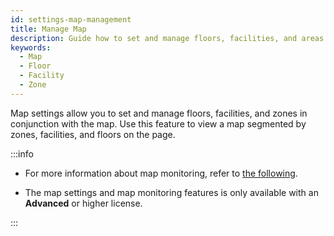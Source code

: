 ```yaml
---
id: settings-map-management
title: Manage Map
description: Guide how to set and manage floors, facilities, and areas.
keywords:
  - Map
  - Floor
  - Facility
  - Zone
---
```


Map settings allow you to set and manage floors, facilities, and zones in conjunction with the map. Use this feature to view a map segmented by zones, facilities, and floors on the <Cmd sid='shell.header.arena' /> page.

<DocCardList />

:::info

* For more information about map monitoring, refer to [the following](monitoring-map).

* The map settings and map monitoring features is only available with an **Advanced** or higher license.

:::
